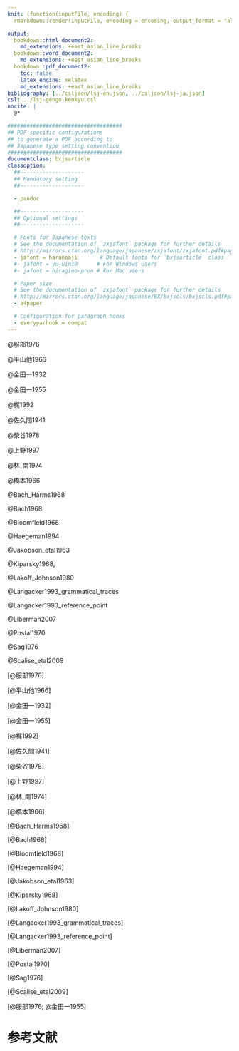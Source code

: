 ```yaml
---
knit: (function(inputFile, encoding) {
  rmarkdown::render(inputFile, encoding = encoding, output_format = "all") })

output:
  bookdown::html_document2:
    md_extensions: +east_asian_line_breaks
  bookdown::word_document2:
    md_extensions: +east_asian_line_breaks
  bookdown::pdf_document2:
    toc: false
    latex_engine: xelatex
    md_extensions: +east_asian_line_breaks
bibliography: [../csljson/lsj-en.json, ../csljson/lsj-ja.json]
csl: ../lsj-gengo-kenkyu.csl
nocite: |
  @*

####################################
## PDF specific configurations
## to generate a PDF according to 
## Japanese type setting convention
####################################
documentclass: bxjsarticle
classoption: 
  ##--------------------
  ## Mandatory setting
  ##--------------------

  - pandoc 

  ##--------------------
  ## Optional settings
  ##--------------------

  # Fonts for Japanese texts
  # See the documentation of `zxjafont` package for further details
  # http://mirrors.ctan.org/language/japanese/zxjafont/zxjafont.pdf#page=2
  - jafont = haranoaji       # Default fonts for `bxjsarticle` class
  #- jafont = yu-win10      # For Windows users
  #- jafont = hiragino-pron # For Mac users

  # Paper size 
  # See the documentation of `zxjafont` package for further details
  # http://mirrors.ctan.org/language/japanese/BX/bxjscls/bxjscls.pdf#page=11
  - a4paper

  # Configuration for paragraph hooks
  - everyparhook = compat
---
```


<!--
文中引用
-->

@服部1976

@平山他1966

@金田一1932

@金田一1955

@梶1992

@佐久間1941

@柴谷1978

@上野1997

@林_南1974

@橋本1966

@Bach_Harms1968

@Bach1968

@Bloomfield1968

@Haegeman1994

@Jakobson_etal1963

@Kiparsky1968,

@Lakoff_Johnson1980

@Langacker1993_grammatical_traces

@Langacker1993_reference_point

@Liberman2007

@Postal1970

@Sag1976

@Scalise_etal2009

<!-- 
括弧での引用
-->

[@服部1976]

[@平山他1966]

[@金田一1932]

[@金田一1955]

[@梶1992]

[@佐久間1941]

[@柴谷1978]

[@上野1997]

[@林_南1974]

[@橋本1966]

[@Bach_Harms1968]

[@Bach1968]

[@Bloomfield1968]

[@Haegeman1994]

[@Jakobson_etal1963]

[@Kiparsky1968]

[@Lakoff_Johnson1980]

[@Langacker1993_grammatical_traces]

[@Langacker1993_reference_point]

[@Liberman2007]

[@Postal1970]

[@Sag1976]

[@Scalise_etal2009]

<!--  -->

[@服部1976; @金田一1955]

# 参考文献
